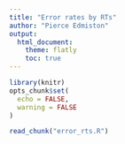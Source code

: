 ```yaml
---
title: "Error rates by RTs"
author: "Pierce Edmiston"
output:
  html_document:
    theme: flatly
    toc: true
---
```


```r
library(knitr)
opts_chunk$set(
  echo = FALSE,
  warning = FALSE
)

read_chunk("error_rts.R")
```

```r
```

```r
```

```r
```

```r
```
